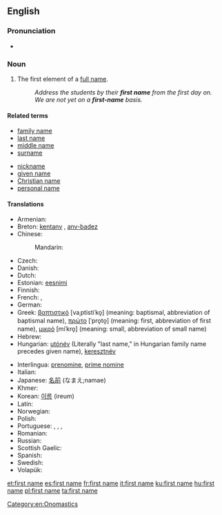 ==English==

===Pronunciation===
* {{audio|En-uk-first name.ogg|Audio (UK)}}

===Noun===
{{en-noun|sg=[[first]] [[name]]}}

# The first element of a [[full name]].
#: ''Address the students by their '''first name''' from the first day on.''
#: ''We are not yet on a '''first-name''' basis.''

====Related terms====
{{rel-top|terms related to first name}}
* [[family name]]
* [[last name]]
* [[middle name]]
* [[surname]]
{{rel-mid}}
* [[nickname]]
* [[given name]]
* [[Christian name]]
* [[personal name]]
{{rel-bottom}}

====Translations====
{{trans-top|name chosen by parents}}
* Armenian: {{t+|hy|անուն|tr=anun}}
* Breton: [[kentanv]] {{m}}, [[anv-badez]] {{m}}
* Chinese:
*: Mandarin: {{t-|cmn|名字|tr=míngzi|sc=Hani}}
* Czech: {{t+|cs|křestní jméno|n}}
* Danish: {{t-|da|fornavn|n}}
* Dutch: {{t+|nl|voornaam|m}}
* Estonian: [[eesnimi]]
* Finnish: {{t+|fi|etunimi}}
* French: {{t+|fr|prénom|m}}, {{t-|fr|petit nom|m}}
* German: {{t+|de|Vorname|m}}
* Greek: [[βαπτιστικό]] [vaˌptistiˈko̞] {{n}} (meaning: baptismal, abbreviation of baptismal name), [[πρώτο]] [ˈpro̞to̞] {{n}} (meaning: first, abbreviation of first name), [[μικρό]] [miˈkro̞] {{n}} (meaning: small, abbreviation of small name)
* Hebrew: {{t-|he|שם פרטי}}
* Hungarian: [[utónév]] (Literally "last name," in Hungarian family name precedes given name), [[keresztnév]]
{{trans-mid}}
* Interlingua: [[prenomine]], [[prime nomine]]
* Italian: {{t+|it|nome|m}}
* Japanese: [[名前]] (なまえ;namae)
* Khmer: {{t+|km|ឈ្មោះ|tr=chmʊəh|sc=Khmr}}
* Korean: [[이름]] (ireum)
* Latin: {{t-|la|praenomen|n}}
* Norwegian: {{t+|no|fornavn|n}}
* Polish: {{t+|pl|imię|n}}
* Portuguese: {{t+|pt|prenome|m}}, {{t-|pt|antenome|m}}, {{t-|pt|primeiro nome|m}}, {{t-|pt|nome próprio|m}}
* Romanian: {{t+|ro|prenume|n}}
* Russian: {{t+|ru|имя|n|tr=ímja}}
* Scottish Gaelic: {{t-|gd|ainm-baistidh|m|xs=Scottish Gaelic}}
* Spanish: {{t+|es|nombre}}
* Swedish: {{t+|sv|förnamn}}
* Volapük: {{t+|vo|pösodanem}}
{{trans-bottom}}

[[Category:en:Onomastics]]

[[et:first name]]
[[es:first name]]
[[fr:first name]]
[[it:first name]]
[[ku:first name]]
[[hu:first name]]
[[pl:first name]]
[[ta:first name]]